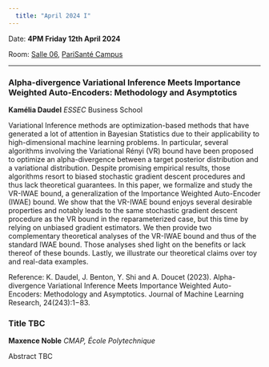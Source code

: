 ```yaml
---
  title: "April 2024 I"
---
```


Date: **4PM Friday 12th April 2024**

Room: [Salle 06](../psc_rooms.qmd), [PariSanté Campus](https://maps.app.goo.gl/cpFoxoZgbT6HCV6x9)

------------------------------------------------------------------------

### Alpha-divergence Variational Inference Meets Importance Weighted Auto-Encoders: Methodology and Asymptotics

**Kamélia Daudel** *ESSEC* Business School

Variational Inference methods are optimization-based methods that have generated a lot of attention in Bayesian Statistics due to their applicability to high-dimensional machine learning problems. In particular, several algorithms involving the Variational Rényi (VR) bound have been proposed to optimize an alpha-divergence between a target posterior distribution and a variational distribution. Despite promising empirical results, those algorithms resort to biased stochastic gradient descent procedures and thus lack theoretical guarantees. In this paper, we formalize and study the VR-IWAE bound, a generalization of the Importance Weighted Auto-Encoder (IWAE) bound. We show that the VR-IWAE bound enjoys several desirable properties and notably leads to the same stochastic gradient descent procedure as the VR bound in the reparameterized case, but this time by relying on unbiased gradient estimators. We then provide two complementary theoretical analyses of the VR-IWAE bound and thus of the standard IWAE bound. Those analyses shed light on the benefits or lack thereof of these bounds. Lastly, we illustrate our theoretical claims over toy and real-data examples.

Reference: K. Daudel, J. Benton, Y. Shi and A. Doucet (2023). Alpha-divergence Variational Inference Meets Importance Weighted Auto-Encoders: Methodology and Asymptotics. Journal of Machine Learning Research, 24(243):1−83.

### Title TBC

**Maxence Noble** *CMAP, École Polytechnique*

Abstract TBC
